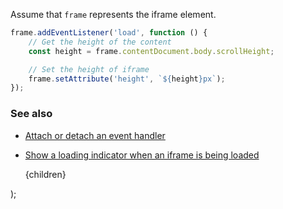 
Assume that `frame` represents the iframe element.

```js
frame.addEventListener('load', function () {
    // Get the height of the content
    const height = frame.contentDocument.body.scrollHeight;

    // Set the height of iframe
    frame.setAttribute('height', `${height}px`);
});
```

### See also

-   [Attach or detach an event handler](/attach-or-detach-an-event-handler)
-   [Show a loading indicator when an iframe is being loaded](/show-a-loading-indicator-when-an-iframe-is-being-loaded)

    <PostLayout keywords="" title="Resize an iframe to fit its content">
        {children}
    </PostLayout>
);
